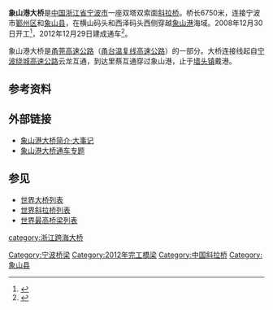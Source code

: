 {{Infobox Bridge
|bridge_name= 象山港大桥
|image=Xiangshan Harbor Bridge at night, 2014-10-06.JPG
|caption= 
|official_name= 
|also_known_as= 
|carries= {{China Expwy Name|G1523}}，双向四车道
|crosses= [[象山港|象山港]]
|locale= [[宁波市|宁波市]][[鄞州区|鄞州区]]和[[象山县|象山县]]
|maint= 
|id= 
|design= [[斜拉桥|斜拉桥]]
|mainspan={{convert|688|m|ft}}
|length= {{convert|6750|m|mi}}
|width= {{convert|25.5|m|ft}}
|height= {{convert|225.5|m|ft}}
|clearance= 
|below= {{convert|53|m|ft}}
|traffic= 
|begin= 2008年12月30日
|open= 2012年12月29日
|closed= 
|toll= [[人民币|人民币]]25元（咸祥 - 象山北）
|map_cue= 
|map_image= 
|map_text= 
|map_width= 
|coordinates={{coord|29|37|25.08|N|121|48|34.25|E|display=inline,title}}
|lat= 
|long= 
|extra={{Location map | China Zhejiang | label= | label_size= | position= | lat=29.620914 | long=121.813559 | mark= | marksize=6 | border= | float=center | width=250 | caption=象山港大桥在浙江省的位置}}
}}
'''象山港大桥'''是[[中国|中国]][[浙江省|浙江省]][[宁波市|宁波市]]一座双塔双索面[[斜拉桥|斜拉桥]]。桥长6750米，连接宁波市[[鄞州区|鄞州区]]和[[象山县|象山县]]，在横山码头和西泽码头西侧穿越[[象山港|象山港]]海域。2008年12月30日开工<ref>{{Cite web|title=象山港大桥等重大工程今日开工|url=http://www.cnnb.com.cn/xinwen/system/2008/12/30/005940249.shtml|accessdate=2019-11-19|author=|date=|format=|work=中国宁波网|publisher=|language=}}</ref>，2012年12月29日建成通车<ref>{{Cite web|title=穹桥惊鸿 飞虹荡气——象山港大桥开通|url=http://www.cnnb.com.cn/xinwen/system/2012/12/29/007579937.shtml|accessdate=2019-11-19|author=|date=|format=|work=中国宁波网|publisher=|language=}}</ref>。

象山港大桥是[[甬莞高速公路|甬莞高速公路]]（[[甬台温复线高速公路|甬台温复线高速公路]]）的一部分。大桥连接线起自[[宁波绕城高速公路|宁波绕城高速公路]]云龙互通，到达里蔡互通穿过象山港，止于[[墙头镇|墙头镇]]戴港。

== 参考资料 ==
{{Reflist}}

==外部链接==

*[https://web.archive.org/web/20110425022317/http://www.cnxsg.cn/gb/nbxs/node203/node526/node567/userobject1ai40357.html 象山港大桥简介·大事记]
*[http://zt.cnnb.com.cn/system/2012/12/24/007573493.shtml 象山港大桥通车专题]{{Wayback|url=http://zt.cnnb.com.cn/system/2012/12/24/007573493.shtml |date=20141122155614 }}

==参见==
*[[世界大桥列表|世界大桥列表]]
*[[世界斜拉桥列表|世界斜拉桥列表]]
*[[世界最高桥梁列表|世界最高桥梁列表]]

{{commonscat|Xiangshan Harbor Bridge}}
{{宁波桥梁}}

{{DEFAULTSORT:X}}
[[category:浙江跨海大桥|category:浙江跨海大桥]]
[[Category:宁波桥梁|Category:宁波桥梁]]
[[Category:2012年完工橋梁|Category:2012年完工橋梁]]
[[Category:中国斜拉桥|Category:中国斜拉桥]]
[[Category:象山县|Category:象山县]]